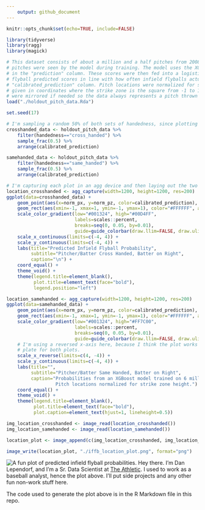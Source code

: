 ```yaml
---
    output: github_document
---
```

    
```r
knitr::opts_chunk$set(echo=TRUE, include=FALSE)

library(tidyverse)
library(ragg)
library(magick)

# This dataset consists of about a million and a half pitches from 2008-2017, as captured by PITCHf/x. None of these
# pitches were seen by the model during training. The model uses the XGBoost algorithm, and the XGBoost raw scores are
# in the "prediction" column. These scores were then fed into a logistic regression scaling model to bring the infield
# flyball predicted scores in line with how often infield flyballs actually occur. This score is in the
# "calibrated_prediction" column. Pitch locations were normalized for strike zone dimensions so all pitch locations are
# given in coordinates where the strike zone is the square from -1 to 1 in both axes. Additionally, all pitch locations
# were mirrored if needed so the data always represents a pitch thrown from a right-handed pitcher.
load("./holdout_pitch_data.Rda")
```

```r
set.seed(17)

# I'm sampling a random 50% of both sets of handedness, since plotting 600K+ points per plot just gets a little messy.
crosshanded_data <- holdout_pitch_data %>%
    filter(handedness=="cross_handed") %>%
    sample_frac(0.5) %>%
    arrange(calibrated_prediction)

samehanded_data <- holdout_pitch_data %>%
    filter(handedness=="same_handed") %>%
    sample_frac(0.5) %>%
    arrange(calibrated_prediction)

# I'm capturing each plot in an agg device and then laying out the two plots using magick.
location_crosshanded <- agg_capture(width=1200, height=1200, res=200)
ggplot(data=crosshanded_data) +
    geom_point(aes(x=norm_px, y=norm_pz, color=calibrated_prediction), alpha=0.2, pch=16) +
    geom_rect(aes(xmin=-1, xmax=1, ymin=-1, ymax=1), color="#FFFFFF", alpha=0, size=2) +
    scale_color_gradient(low="#001324", high="#00D4FF",
                         labels=scales::percent,
                         breaks=seq(0, 0.05, by=0.01),
                         guide=guide_colorbar(draw.llim=FALSE, draw.ulim=FALSE, label.position="left")) +
    scale_x_continuous(limits=c(-4, 4)) +
    scale_y_continuous(limits=c(-4, 4)) +
    labs(title="Predicted Infield Flyball Probability",
         subtitle="Pitcher/Batter Cross Handed, Batter on Right",
         caption="\n") +
    coord_equal() +
    theme_void() +
    theme(legend.title=element_blank(),
          plot.title=element_text(face="bold"),
          legend.position="left")

location_samehanded <- agg_capture(width=1200, height=1200, res=200)
ggplot(data=samehanded_data) +
    geom_point(aes(x=norm_px, y=norm_pz, color=calibrated_prediction), alpha=0.2, pch=16) +
    geom_rect(aes(xmin=-1, xmax=1, ymin=-1, ymax=1), color="#FFFFFF", alpha=0, size=2) +
    scale_color_gradient(low="#001324", high="#FF7C00",
                         labels=scales::percent,
                         breaks=seq(0, 0.05, by=0.01),
                         guide=guide_colorbar(draw.llim=FALSE, draw.ulim=FALSE)) +
    # I'm using a reversed x-axis here, because I think the plot works better if the batter is on the same side of the
    # plate for both plots.
    scale_x_reverse(limits=c(4, -4)) +
    scale_y_continuous(limits=c(-4, 4)) +
    labs(title="",
         subtitle="Pitcher/Batter Same Handed, Batter on Right",
         caption="Probabilities from an XGBoost model trained on 6 million pitches across 10 years of PITCHf/x data.\n
                  Pitch locations normalized for strike zone height.") +
    coord_equal() +
    theme_void() +
    theme(legend.title=element_blank(),
          plot.title=element_text(face="bold"),
          plot.caption=element_text(hjust=1, lineheight=0.5))

img_location_crosshanded <- image_read(location_crosshanded())
img_location_samehanded <- image_read(location_samehanded())

location_plot <- image_append(c(img_location_crosshanded, img_location_samehanded))

image_write(location_plot, "./iffb_location_plot.png", format="png")
```

![A fun plot of predicted infield flyball probabilities.](https://github.com/dlependorf/dlependorf/blob/master/iffb_location_plot.png?raw=true)
Hey there. I'm Dan Lependorf, and I'm a Sr. Data Scientist at [The Athletic](https://theathletic.com/). I used to work as a baseball analyst, hence the plot above. I'll put side projects and any other fun non-work stuff here.

The code used to generate the plot above is in the R Markdown file in this repo.
